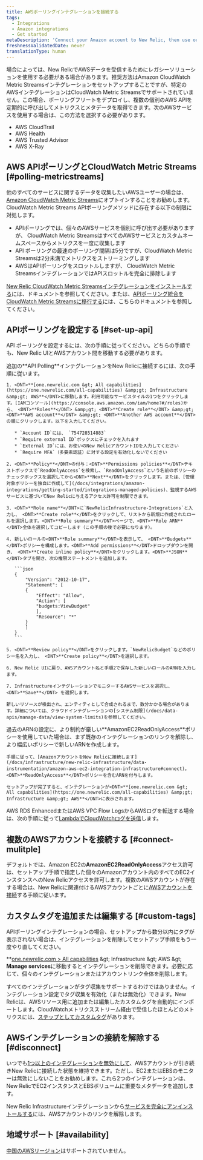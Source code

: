 ```yaml
---
title: AWSポーリングインテグレーションを接続する
tags:
  - Integrations
  - Amazon integrations
  - Get started
metaDescription: 'Connect your Amazon account to New Relic, then use our infrastructure monitoring services with your AWS integrations.'
freshnessValidatedDate: never
translationType: human
---
```


場合によっては、New RelicでAWSデータを受信するためにレガシーソリューションを使用する必要がある場合があります。推奨方法はAmazon CloudWatch Metric Streamsインテグレーションをセットアップすることですが、特定のAWSインテグレーションはCloudWatch Metric Streamsでサポートされていません。この場合、ポーリングフリートをデプロイし、複数の個別のAWS APIを定期的に呼び出してメトリクスとメタデータを取得できます。次のAWSサービスを使用する場合は、この方法を選択する必要があります。

* AWS CloudTrail
* AWS Health
* AWS Trusted Advisor
* AWS X-Ray

## AWS APIポーリングとCloudWatch Metric Streams [#polling-metricstreams]

他のすべてのサービスに関するデータを収集したいAWSユーザーの場合は、[Amazon CloudWatch Metric Streams](https://docs.aws.amazon.com/AmazonCloudWatch/latest/monitoring/CloudWatch-Metric-Streams.html)にオプトインすることをお勧めします。CloudWatch Metric Streams APIポーリングメソッドに存在する以下の制限に対処します。

* APIポーリングでは、個々のAWSサービスを個別に呼び出す必要がありますが、 CloudWatch Metric StreamsはすべてのAWSサービスとカスタムネームスペースからメトリクスを一度に収集します
* API ポーリングの最速のポーリング間隔は5分ですが、CloudWatch Metric Streamsは2分未満でメトリクスをストリーミングします
* AWSはAPIポーリングをスロットルしますが、 CloudWatch Metric StreamsインテグレーションではAPIスロットルを完全に排除します

[New Relic CloudWatch Metric Streamsインテグレーションをインストールする](/install/aws-cloudwatch)には、ドキュメントを参照してください。または、[APIポーリング統合をCloudWatch Metric Streamsに移行する](/install/aws-cloudwatch/?task=migrate)には、こちらのドキュメントを参照してください。

## APIポーリングを設定する [#set-up-api]

API ポーリングを設定するには、次の手順に従ってください。どちらの手順でも、New Relic UIとAWSアカウント間を移動する必要があります。

<CollapserGroup>
  <Collapser id="setup-individual" title="個々のAWSインテグレーションをNew Relicに接続する">
    追加の<DNT>**API Polling**</DNT>インテグレーションをNew Relicに接続するには、次の手順に従います。

    1. <DNT>**[one.newrelic.com &gt; All capabilities](https://one.newrelic.com/all-capabilities) &amp;gt; Infrastructure &amp;gt; AWS**</DNT>に移動します。利用可能なサービスタイルの1つをクリックします。[IAMコンソール](https://console.aws.amazon.com/iam/home?#/roles)から、 <DNT>**Roles**</DNT> &amp;gt; <DNT>**Create role**</DNT> &amp;gt; <DNT>**AWS account**</DNT> &amp;gt; <DNT>**Another AWS account**</DNT>の順にクリックします。以下を入力してください。

       * `Account ID`には、 `754728514883`
       * `Require external ID`ボックスにチェックを入れます
       * `External ID`には、お使いのNew RelicアカウントIDを入力してください
       * `Require MFA`（多要素認証）に対する設定を有効化しないでください

    2. <DNT>**Policy**</DNT>の付与：<DNT>**Permissions policies**</DNT>テキストボックスで`ReadOnlyAccess`を検索し、`ReadOnlyAccess`という名前のポリシーのチェックボックスを選択してから<DNT>**Next**</DNT>をクリックします。または、[管理対象ポリシーを独自に作成して](/docs/integrations/amazon-integrations/getting-started/integrations-managed-policies)、監視するAWSサービスに基づいてNew Relicに与えるアクセス許可を制限できます。

    3. <DNT>**Role name**</DNT>に`NewRelicInfrastructure-Integrations`と入力し、 <DNT>**Create role**</DNT>をクリックして、リストから新規に作成されたロールを選択します。<DNT>**Role summary**</DNT>ページで、<DNT>**Role ARN**</DNT>全体を選択してコピーします（この手順の後で必要になります）。

    4. 新しいロールの<DNT>**Role summary**</DNT>を表示して、 <DNT>**Budgets**</DNT>ポリシーを構成します。<DNT>**Add permissions**</DNT>ドロップダウンを開き、 <DNT>**Create inline policy**</DNT>をクリックします。<DNT>**JSON**</DNT>タブを開き、次の権限ステートメントを追加します。

       ```json
       {
           "Version": "2012-10-17",
           "Statement": [
           {
               "Effect": "Allow",
               "Action": [
               "budgets:ViewBudget"
               ],
               "Resource": "*"
           }
           ]
       }
       ```

    5. <DNT>**Review policy**</DNT>をクリックします。`NewRelicBudget`などのポリシー名を入力し、 <DNT>**Create policy**</DNT>を選択します。

    6. New Relic UIに戻り、AWSアカウント名と手順2で保存した新しいロールのARNを入力します。

    7. InfrastructureインテグレーションでモニターするAWSサービスを選択し、<DNT>**Save**</DNT> を選択します。

    新しいリソースが検出され、エンティティとして合成されるまで、数分かかる場合があります。詳細については、クラウドインテグレーションの[システム制限](/docs/data-apis/manage-data/view-system-limits)を参照してください。
  </Collapser>

  <Collapser id="setup-multiple" title="複数のAWSインテグレーションをNew Relicに接続する">
    過去のARNの設定に、より制約が厳しい<DNT>**AmazonEC2ReadOnlyAccess**</DNT>ポリシーを使用していた場合は、まず既存のインテグレーションのリンクを解除し、より幅広いポリシーで新しいARNを作成します。

    手順に従って、[AmazonアカウントをNew Relicに接続します](/docs/infrastructure/new-relic-infrastructure/data-instrumentation/amazon-aws-ec2-integration-infrastructure#connect)。 <DNT>**ReadOnlyAccess**</DNT>ポリシーを含むARNを付与します。

    セットアップが完了すると、インテグレーションが<DNT>**[one.newrelic.com &gt; All capabilities](https://one.newrelic.com/all-capabilities) &amp;gt; Infrastructure &amp;gt; AWS**</DNT>に表示されます。
  </Collapser>
</CollapserGroup>

AWS RDS EnhancedまたはAWS VPC Flow LogsからAWSログを転送する場合は、次の手順に従って[LambdaでCloudWatchログを送信](/docs/logs/forward-logs/aws-lambda-sending-cloudwatch-logs)します。

## 複数のAWSアカウントを接続する [#connect-mulitple]

デフォルトでは、Amazon EC2の<DNT>**AmazonEC2ReadOnlyAccess**</DNT>アクセス許可は、セットアップ手順で指定した個々のAmazonアカウント内のすべてのEC2インスタンスへのNew Relicアクセスを許可します。複数のAWSアカウントが存在する場合は、New Relicに関連付けるAWSアカウントごとに[AWSアカウントを接続](#setup-individual)する手順に従います。

## カスタムタグを追加または編集する [#custom-tags]

APIポーリングインテグレーションの場合、セットアップから数分以内にタグが表示されない場合は、インテグレーションを削除してセットアップ手順をもう一度やり直してください。

<DNT>\*\*[one.newrelic.com &gt; All capabilities](https://one.newrelic.com/all-capabilities) &amp;gt; Infrastructure &amp;gt; AWS &amp;gt; **Manage services**</DNT>に移動するとインテグレーションを削除できます。必要に応じて、個々のインテグレーションまたはアカウントリンク全体を削除します。

すべてのインテグレーションがタグ収集をサポートするわけではありません。インテグレーション設定でタグ収集を有効化（または無効化）できます。New Relicは、AWSリソース用に追加または編集したカスタムタグを自動的にインポートします。CloudWatchメトリクスストリーム経由で受信したほとんどのメトリクスには、[ステップとしてカスタムタグ](/docs/integrations/amazon-integrations/aws-integrations-list/aws-metric-stream/#tags-collection)があります。

## AWSインテグレーションの接続を解除する [#disconnect]

いつでも[1つ以上のインテグレーションを無効にして](/docs/infrastructure/install-infrastructure-agent/update-or-uninstall/uninstall-infrastructure-integrations/#uninstall-aws)、AWSアカウントが引き続きNew Relicに接続した状態を維持できます。ただし、EC2またはEBSのモニターは無効にしないことをお勧めします。これら2つのインテグレーションは、New RelicでEC2インスタンスとEBSボリュームに重要なメタデータを追加します。

New Relic Infrastructureインテグレーションから[サービスを完全にアンインストールする](/docs/infrastructure/new-relic-infrastructure/installation/uninstall-infrastructure-agent#unlink-aws)には、AWSアカウントのリンクを解除します。

## 地域サポート [#availability]

[中国のAWSリージョン](/docs/integrations/amazon-integrations/troubleshooting/invalid-principal-error-unsupported-aws-regions)はサポートされていません。